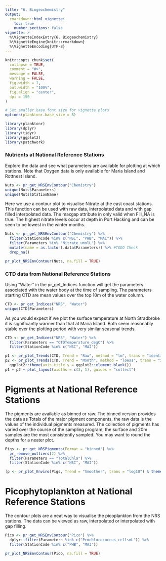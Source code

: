 ```yaml
---
title: "6. Biogeochemistry"
output: 
  rmarkdown::html_vignette:
    toc: true
    number_sections: false
vignette: >
  %\VignetteIndexEntry{6. Biogeochemistry}
  %\VignetteEngine{knitr::rmarkdown}
  %\VignetteEncoding{UTF-8}
---
```


```r
knitr::opts_chunk$set(
  collapse = TRUE,
  comment = "#>",
  message = FALSE,
  warning = FALSE,
  fig.width = 7,
  out.width = "100%",
  fig.align = "center",
  dpi = 150
)

# Set smaller base font size for vignette plots
options(planktonr.base_size = 8)
```


```r
library(planktonr)
library(dplyr)
library(tidyr)
library(ggplot2)
library(patchwork)
```

### Nutrients at National Reference Stations

Explore the data and see what parameters are available for plotting at which stations. Note that Oxygen data is only available for Maria Island and Rottnest Island.

```r

Nuts <- pr_get_NRSEnvContour("Chemistry") 
unique(Nuts$Parameters)
unique(Nuts$StationName)

```

Here we use a contour plot to visualise Nitrate at the east coast stations. This function can be used with raw data, interpolated data and with gap filled interpolated data. The maxgap attribute in only valid when Fill_NA is true. The highest nitrate levels occur at depth in Port Hacking and can be seen to be lowest in the winter months. 

```r

Nuts <- pr_get_NRSEnvContour("Chemistry") %>% 
  filter(StationCode %in% c("NSI", "PHB", "MAI")) %>% 
  filter(Parameters %in% "Nitrate_umolL") %>%
  mutate(name = as.factor(.data$Parameters)) %>% #TODO Check
  drop_na() 

pr_plot_NRSEnvContour(Nuts, na.fill = TRUE)

```


### CTD data from National Reference Stations

Using "Water" in the pr_get_Indices function will get the parameters associated with the water body at the time of sampling. The parameters starting CTD are mean values over the top 10m of the water column. 

```r
CTD <- pr_get_Indices("NRS", "Water") 
unique(CTD$Parameters)

```

As you would expect if we plot the surface temperature at North Stradbroke it is significantly warmer than that at Maria Island. Both seem reasonably stable over the plotting period with very similar seasonal trends. 

```r
CTD <- pr_get_Indices("NRS", "Water") %>% 
  filter(Parameters == "CTDTemperature_degC") %>% 
  filter(StationCode %in% c("NSI", "MAI"))

p1 <- pr_plot_Trends(CTD, Trend = "Raw", method = "lm", trans = "identity")
p2 <- pr_plot_Trends(CTD, Trend = "Month", method = "loess", trans = "identity") +
  ggplot2::theme(axis.title.y = ggplot2::element_blank())
p1 + p2 + plot_layout(widths = c(3, 1), guides = "collect")

```


# Pigments at National Reference Stations

The pigments are available as binned or raw. The binned version provides the data as Totals of the major pigment components, the raw data is the values of the individual pigments measured. The collection of pigments has varied over the course of the sampling program, the surface and 20m samples are the most consistently sampled. You may want to round the depths for a neater plot. 

```r

Pigs <- pr_get_NRSPigments(Format = "binned") %>% 
  pr_remove_outliers(2) %>% 
  filter(Parameters == "TotalChla") %>% 
  filter(StationCode %in% c("NSI", "MAI"))

(p <- pr_plot_Enviro(Pigs, Trend = "Smoother", trans = "log10") & theme(legend.position = "bottom"))

```


# Picophytoplankton at National Reference Stations

The contour plots are a neat way to visualise the picoplankton from the NRS stations. The data can be viewed as raw, interpolated or interpolated with gap filling. 

```r

Pico <- pr_get_NRSEnvContour("Pico") %>% 
  dplyr::filter(Parameters %in% c("Prochlorococcus_cellsmL")) %>% 
  filter(StationCode %in% c("PHB", "MAI"))

pr_plot_NRSEnvContour(Pico, na.fill = TRUE)


```


